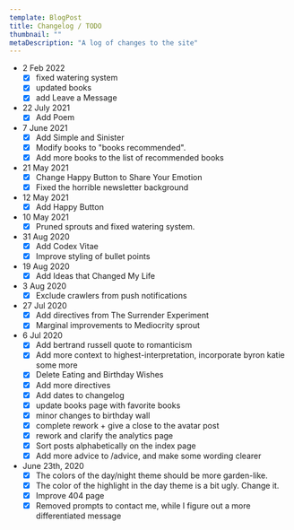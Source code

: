 ```yaml
---
template: BlogPost
title: Changelog / TODO
thumbnail: ""
metaDescription: "A log of changes to the site"
---
```



  - 2 Feb 2022
    - [x] fixed watering system
    - [x] updated books
    - [x] add <Link to="/leave-a-message">Leave a Message</Link>
  - 22 July 2021
    - [x] Add <Link to="/poem">Poem</Link>
  - 7 June 2021
    - [x] Add <Link to="/simple">Simple and Sinister</Link>
    - [x] Modify books to "books recommended".
    - [x] Add more books to the list of recommended books
  - 21 May 2021
    - [x] Change Happy Button to <Link to="/share-your-emotion">Share Your Emotion</Link>
    - [x] Fixed the horrible newsletter background
  - 12 May 2021
    - [x] Add <Link to="/happy">Happy Button</Link>
  - 10 May 2021
    - [x] Pruned sprouts and fixed <Link to="/analytics">watering system</Link>.
  - 31 Aug 2020
    - [x] Add Codex Vitae
    - [x] Improve styling of bullet points
  - 19 Aug 2020
    - [x] Add Ideas that Changed My Life
  - 3 Aug 2020
    - [x] Exclude crawlers from push notifications
  - 27 Jul 2020
    - [x] Add directives from The Surrender Experiment
    - [x] Marginal improvements to Mediocrity sprout
  - 6 Jul 2020
    - [x] Add bertrand russell quote to romanticism
    - [x] Add more context to highest-interpretation, incorporate byron katie
      some more
    - [x] Delete Eating and Birthday Wishes
    - [x] Add more directives
    - [x] Add dates to changelog
    - [x] update books page with favorite books
    - [x] minor changes to birthday wall
    - [x] complete rework + give a close to the avatar post
    - [x] rework and clarify the analytics page
    - [x] Sort posts alphabetically on the index page
    - [x] Add more advice to /advice, and make some wording clearer
  - June 23th, 2020
    - [x] The colors of the day/night theme should be more garden-like.
    - [x] The color of the highlight in the day theme is a bit ugly. Change it.
    - [x] Improve 404 page
    - [x] Removed prompts to contact me, while I figure out a more differentiated
      message

